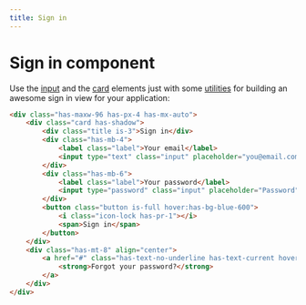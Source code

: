 ```yaml
---
title: Sign in
---
```


# Sign in component

Use the [input](/elements/input) and the [card](/elements/card) elements just with some [utilities](/presets/utilities) for building an awesome sign in view for your application:

```html live=true
<div class="has-maxw-96 has-px-4 has-mx-auto">
    <div class="card has-shadow">
        <div class="title is-3">Sign in</div>
        <div class="has-mb-4">
            <label class="label">Your email</label>
            <input type="text" class="input" placeholder="you@email.com" />
        </div>
        <div class="has-mb-6">
            <label class="label">Your password</label>
            <input type="password" class="input" placeholder="Password" />
        </div>
        <button class="button is-full hover:has-bg-blue-600">
            <i class="icon-lock has-pr-1"></i>
            <span>Sign in</span>
        </button>
    </div>
    <div class="has-mt-8" align="center">
        <a href="#" class="has-text-no-underline has-text-current hover:has-text-blue-500">
            <strong>Forgot your password?</strong>
        </a>
    </div>
</div>
```
